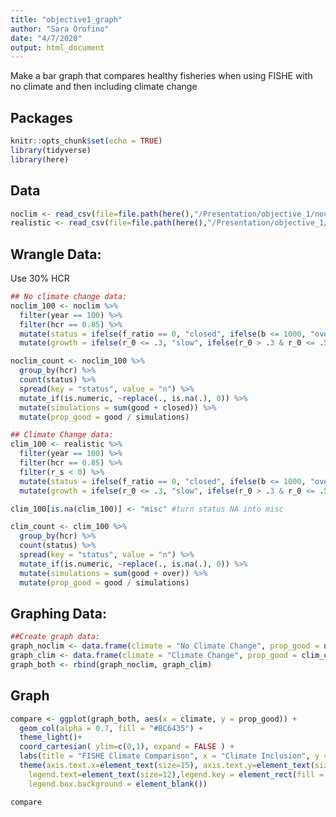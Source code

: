 ```yaml
---
title: "objective1_graph"
author: "Sara Orofino"
date: "4/7/2020"
output: html_document
---
```


Make a bar graph that compares healthy fisheries when using FISHE with no climate and then including climate change  

## Packages
```r
knitr::opts_chunk$set(echo = TRUE)
library(tidyverse)
library(here)
```

## Data
```r

noclim <- read_csv(file=file.path(here(),"/Presentation/objective_1/noclimate.csv"))
realistic <- read_csv(file=file.path(here(),"/Presentation/objective_1/realistic_climate.csv"))

```

## Wrangle Data:
Use 30% HCR  
```r
## No climate change data:
noclim_100 <- noclim %>% 
  filter(year == 100) %>% 
  filter(hcr == 0.85) %>% 
  mutate(status = ifelse(f_ratio == 0, "closed", ifelse(b <= 1000, "over", "good"))) %>% 
  mutate(growth = ifelse(r_0 <= .3, "slow", ifelse(r_0 > .3 & r_0 <= .5, "medium", "fast")))

noclim_count <- noclim_100 %>% 
  group_by(hcr) %>% 
  count(status) %>% 
  spread(key = "status", value = "n") %>% 
  mutate_if(is.numeric, ~replace(., is.na(.), 0)) %>% 
  mutate(simulations = sum(good + closed)) %>% 
  mutate(prop_good = good / simulations)

## Climate Change data:  
clim_100 <- realistic %>% 
  filter(year == 100) %>% 
  filter(hcr == 0.85) %>% 
  filter(r_s < 0) %>% 
  mutate(status = ifelse(f_ratio == 0, "closed", ifelse(b <= 1000, "over", "good"))) %>% 
  mutate(growth = ifelse(r_0 <= .3, "slow", ifelse(r_0 > .3 & r_0 <= .5, "medium", "fast")))

clim_100[is.na(clim_100)] <- "misc" #turn status NA into misc

clim_count <- clim_100 %>% 
  group_by(hcr) %>% 
  count(status) %>% 
  spread(key = "status", value = "n") %>% 
  mutate_if(is.numeric, ~replace(., is.na(.), 0)) %>% 
  mutate(simulations = sum(good + over)) %>% 
  mutate(prop_good = good / simulations) 

```

## Graphing Data:
```r
##Create graph data:
graph_noclim <- data.frame(climate = "No Climate Change", prop_good = noclim_count$prop_good)
graph_clim <- data.frame(climate = "Climate Change", prop_good = clim_count$prop_good)
graph_both <- rbind(graph_noclim, graph_clim)
```


## Graph
```r
compare <- ggplot(graph_both, aes(x = climate, y = prop_good)) +
  geom_col(alpha = 0.7, fill = "#BC6435") + 
  theme_light()+
  coord_cartesian( ylim=c(0,1), expand = FALSE ) +
  labs(title = "FISHE Climate Comparison", x = "Climate Inclusion", y = "Proportion Healthy")+
  theme(axis.text.x=element_text(size=15), axis.text.y=element_text(size=15), plot.title = element_text(hjust = 0.5, face = "bold", size = 20), axis.title.x = element_text(face = "bold", size = 15), axis.title.y = element_text(face = "bold", size = 15), legend.title.align=0.5, panel.background = element_rect(fill = "transparent",colour = NA), plot.background = element_rect(fill = "transparent",colour = NA), legend.title=element_text(size=15), 
    legend.text=element_text(size=12),legend.key = element_rect(fill = "transparent", colour = "transparent"), legend.background = element_blank(),
    legend.box.background = element_blank()) 

compare
```


